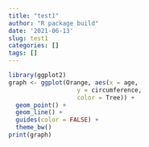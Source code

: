 ```yaml
---
title: "test1"
author: "R package build"
date: '2021-06-13'
slug: test1
categories: []
tags: []
---
```

```r
library(ggplot2)
graph <- ggplot(Orange, aes(x = age, 
                   y = circumference, 
                   color = Tree)) +
  geom_point() +
  geom_line() +
  guides(color = FALSE) +
  theme_bw()
print(graph)
```